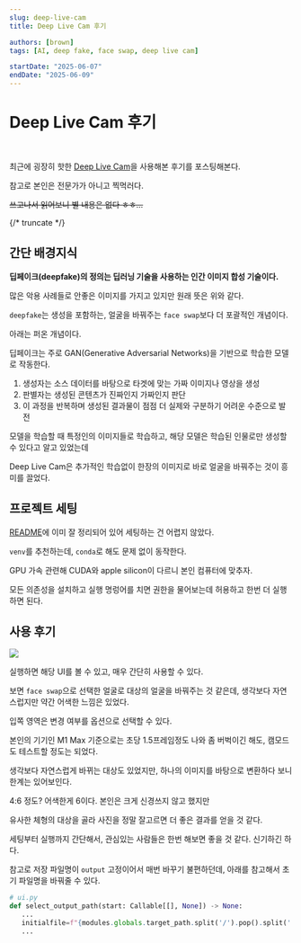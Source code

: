 ```yaml
---
slug: deep-live-cam
title: Deep Live Cam 후기

authors: [brown]
tags: [AI, deep fake, face swap, deep live cam]

startDate: "2025-06-07"
endDate: "2025-06-09"
---
```



# Deep Live Cam 후기

<br />

최근에 굉장히 핫한 [Deep Live Cam](https://github.com/hacksider/Deep-Live-Cam)을 사용해본 후기를 포스팅해본다.

참고로 본인은 전문가가 아니고 찍먹러다.

<LinkPreview url="https://github.com/hacksider/Deep-Live-Cam" />

~~쓰고나서 읽어보니 별 내용은 없다 ㅎㅎ...~~

{/* truncate */}

## 간단 배경지식

**딥페이크(deepfake)의 정의는 딥러닝 기술을 사용하는 인간 이미지 합성 기술이다.**

많은 악용 사례들로 안좋은 이미지를 가지고 있지만 원래 뜻은 위와 같다.

`deepfake`는 생성을 포함하는, 얼굴을 바꿔주는 `face swap`보다 더 포괄적인 개념이다.

아래는 퍼온 개념이다.

딥페이크는 주로 GAN(Generative Adversarial Networks)을 기반으로 학습한 모델로 작동한다.

1. 생성자는 소스 데이터를 바탕으로 타겟에 맞는 가짜 이미지나 영상을 생성
2. 판별자는 생성된 콘텐츠가 진짜인지 가짜인지 판단
3. 이 과정을 반복하며 생성된 결과물이 점점 더 실제와 구분하기 어려운 수준으로 발전

모델을 학습할 때 특정인의 이미지들로 학습하고, 해당 모델은 학습된 인물로만 생성할 수 있다고 알고 있었는데

Deep Live Cam은 추가적인 학습없이 한장의 이미지로 바로 얼굴을 바꿔주는 것이 흥미를 끌었다.

## 프로젝트 세팅

[README](https://github.com/hacksider/Deep-Live-Cam?tab=readme-ov-file#installation-manual)에 이미 잘 정리되어 있어 세팅하는 건 어렵지 않았다.

`venv`를 추천하는데, `conda`로 해도 문제 없이 동작한다.

GPU 가속 관련해 CUDA와 apple silicon이 다르니 본인 컴퓨터에 맞추자.

모든 의존성을 설치하고 실행 명렁어를 치면 권한을 물어보는데 허용하고 한번 더 실행하면 된다.

## 사용 후기

<div style={{ display: "flex", flexWrap: "wrap", gap: 8, marginBottom: 32 }}>
  <img
    style={{
      borderRadius: 12,
    }}
    src={img}
  />
</div>

실행하면 해당 UI를 볼 수 있고, 매우 간단히 사용할 수 있다.

보면 `face swap`으로 선택한 얼굴로 대상의 얼굴을 바꿔주는 것 같은데, 생각보다 자연스럽지만 약간 어색한 느낌은 있었다.

입쪽 영역은 변경 여부를 옵션으로 선택할 수 있다.

본인의 기기인 M1 Max 기준으로는 초당 1.5프레임정도 나와 좀 버벅이긴 해도, 캠모드도 테스트할 정도는 되었다.

생각보다 자연스럽게 바뀌는 대상도 있었지만, 하나의 이미지를 바탕으로 변환하다 보니 한계는 있어보인다.

4:6 정도? 어색한게 6이다. 본인은 크게 신경쓰지 않고 했지만

유사한 체형의 대상을 골라 사진을 정말 잘고르면 더 좋은 결과를 얻을 것 같다.

세팅부터 실행까지 간단해서, 관심있는 사람들은 한번 해보면 좋을 것 같다. 신기하긴 하다.

참고로 저장 파일명이 `output` 고정이어서 매번 바꾸기 불편하던데, 아래를 참고해서 초기 파일명을 바꿔줄 수 있다.

```python
# ui.py
def select_output_path(start: Callable[[], None]) -> None:
   ...
   initialfile=f"{modules.globals.target_path.split('/').pop().split('.')[0]}-output.png",
   ...
```
